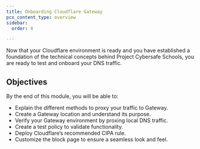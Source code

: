 ```yaml
---
title: Onboarding Cloudflare Gateway
pcx_content_type: overview
sidebar:
  order: 4

---
```


Now that your Cloudflare environment is ready and you have established a foundation of the technical concepts behind Project Cybersafe Schools, you are ready to test and onboard your DNS traffic.

## Objectives

By the end of this module, you will be able to:

* Explain the different methods to proxy your traffic to Gateway.
* Create a Gateway location and understand its purpose.
* Verify your Gateway environment by proxing local DNS traffic.
* Create a test policy to validate functionality.
* Deploy Cloudflare’s recommended CIPA rule.
* Customize the block page to ensure a seamless look and feel.
